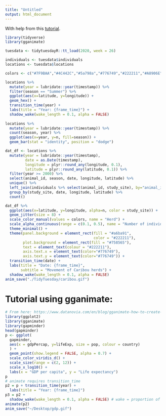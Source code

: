 ```yaml
---
title: "Untitled"
output: html_document
---
```


With help from this [tutorial](https://www.datanovia.com/en/blog/gganimate-how-to-create-plots-with-beautiful-animation-in-r/). 

```r

library(tidyverse)
library(gganimate)

tuesdata <- tidytuesdayR::tt_load(2020, week = 26)

individuals <- tuesdata$individuals
locations <- tuesdata$locations

```

```r

colors <- c("#7F9BAA","#4C442C","#5a798a","#776749","#222211","#A8906E","#C6C3BD","#F0EFEE")

```

```r

locations %>% 
  mutate(year = lubridate::year(timestamp)) %>%
  filter(season == "Summer") %>% 
  ggplot(aes(x=latitude, y=longitude)) + 
  geom_hex() +
  transition_time(year) +
  labs(title = "Year: {frame_time}") +
  shadow_wake(wake_length = 0.1, alpha = FALSE) 
  
locations %>% 
  mutate(year = lubridate::year(timestamp)) %>% 
  count(season, year) %>% 
  ggplot(aes(x=year, y=n, fill=season)) + 
  geom_bar(stat = "identity", position = "dodge")

```

```r

dat_df <- locations %>% 
  mutate(year = lubridate::year(timestamp), 
         date = as.Date(timestamp), 
         longitude = plyr::round_any(longitude, 0.1), 
         latitude = plyr::round_any(latitude, 0.1)) %>%
  filter(year >= 2000) %>%
  select(animal_id, season, date, longitude, latitude) %>% 
  unique() %>%
  left_join(individuals %>% select(animal_id, study_site), by="animal_id") %>%
  group_by(study_site, date, longitude, latitude) %>% 
  count() 

dat_df %>% 
  ggplot(aes(x=latitude, y=longitude, alpha=n, color = study_site)) +
  geom_jitter(size = 8) + 
  scale_color_manual(values = colors, name = "Herd") +
  scale_alpha_continuous(range = c(0.1, 0.5), name = "Number of individuals") +
  theme_minimal() +
  theme(panel.background = element_rect(fill = "#a6ba91", 
                                        color = "#222211"), 
        plot.background = element_rect(fill = "#758565"), 
        text = element_text(colour = "#222211"), 
        axis.text.x = element_text(color="#776749"), 
        axis.text.y = element_text(color="#776749")) +
  transition_time(date) +
  labs(title = "Date: {frame_time}", 
       subtitle = "Movement of Caribou herds") +
  shadow_wake(wake_length = 0.1, alpha = FALSE) 
anim_save("./TidyTuesday/caribou.gif")

```


# Tutorial using gganimate:
```r
# From here: https://www.datanovia.com/en/blog/gganimate-how-to-create-plots-with-beautiful-animation-in-r/
library(ggplot2)
library(gganimate)
library(gapminder)
head(gapminder)
p <- ggplot(
  gapminder, 
  aes(x = gdpPercap, y=lifeExp, size = pop, colour = country)
  ) +
  geom_point(show.legend = FALSE, alpha = 0.7) +
  scale_color_viridis_d() +
  scale_size(range = c(2, 12)) +
  scale_x_log10() +
  labs(x = "GDP per capita", y = "Life expectancy")
p
# animate requires transition_time
p2 = p + transition_time(year) +
  labs(title = "Year: {frame_time}")
p3 = p2 +
  shadow_wake(wake_length = 0.1, alpha = FALSE) # wake = proportion of the total animation, for tails
animate(p2)
anim_save("~/Desktop/gdp.gif")
```
